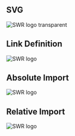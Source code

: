 ## SVG

![SWR logo transparent](../../../../app/icon.svg)

## Link Definition

![SWR logo][link-def]

[link-def]: /favicon/android-chrome-192x192.png

## Absolute Import

![SWR logo](/favicon/android-chrome-192x192.png)

## Relative Import

![SWR logo](../../../../public/favicon/android-chrome-192x192.png)

